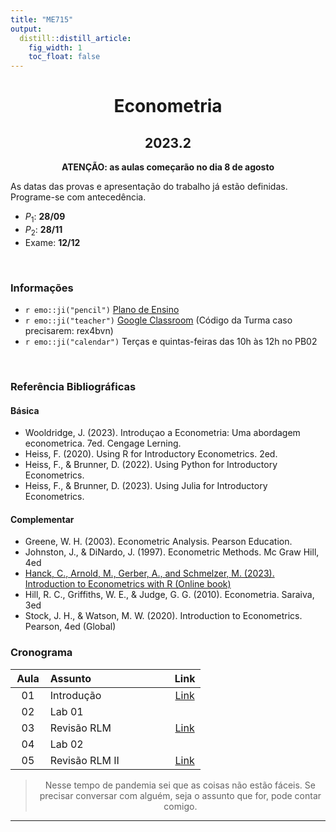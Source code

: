 ```yaml
---
title: "ME715"
output:
  distill::distill_article: 
    fig_width: 1
    toc_float: false  
---
```


<center>

# Econometria

## 2023.2

**ATENÇÃO: as aulas começarão no dia 8 de agosto**

</center>



As datas das provas e apresentação do trabalho já estão definidas. Programe-se com antecedência. 

- $P_1$: **28/09**
- $P_2$: **28/11**  
- Exame: **12/12**  



</br>

### Informações 


- `r emo::ji("pencil")` [Plano de Ensino]() 
- `r emo::ji("teacher")` [Google Classroom](https://classroom.google.com/c/NjE2NDA0MDE3MTM4)  (Código da Turma caso precisarem: rex4bvn)
- `r emo::ji("calendar")` Terças e quintas-feiras das 10h às 12h no PB02

</br>

### Referência Bibliográficas


#### Básica

- Wooldridge, J. (2023). Introduçao a Econometria: Uma abordagem econometrica. 7ed. Cengage Lerning.
- Heiss, F. (2020). Using R for Introductory Econometrics. 2ed.
- Heiss, F., \& Brunner, D. (2022). Using Python for Introductory Econometrics.
- Heiss, F., \& Brunner, D. (2023). Using Julia for Introductory Econometrics.

#### Complementar

- Greene, W. H. (2003). Econometric Analysis. Pearson Education.
- Johnston, J., & DiNardo, J. (1997). Econometric Methods. Mc Graw Hill, 4ed
- [Hanck, C., Arnold, M., Gerber, A., and Schmelzer, M. (2023). Introduction to Econometrics with R (Online book)](https://www.econometrics-with-r.org/)
-  Hill, R. C., Griffiths, W. E., & Judge, G. G. (2010). Econometria. Saraiva, 3ed
-  Stock, J. H., & Watson, M. W. (2020). Introduction to Econometrics. Pearson, 4ed (Global)


### **Cronograma**


| Aula  | Assunto                | Link |
|:-----:|:-----------------------|:----:|
| 01     | Introdução  | [Link](https://ctruciosm.github.io/ME715-unicamp/ME715_Aula01.html#/title-slide) |
|02      | Lab 01 |     |
| 03     | Revisão RLM  | [Link](https://ctruciosm.github.io/ME715-unicamp/ME715_Aula02.html#/title-slide)
|04      | Lab 02 |     |
| 05     | Revisão RLM II  | [Link](https://ctruciosm.github.io/ME715-unicamp/ME715_Aula03.html#/title-slide)




<center>

> Nesse tempo de pandemia sei que as coisas não estão fáceis. Se precisar conversar com alguém, seja o assunto que for,  pode contar comigo. 

</center>



---- 